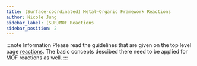 ```yaml
---
title: (Surface-coordinated) Metal–Organic Framework Reactions
author: Nicole Jung
sidebar_label: (SUR)MOF Reactions
sidebar_position: 2
---
```


:::note Information
Please read the guidelines that are given on the top level page [reactions](details_standards/reactions_test/index). The basic concepts descibed there need to be applied for MOF reactions as well.
:::

